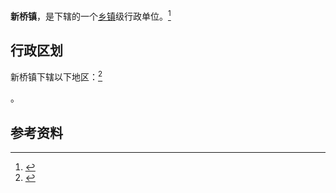 {{中国乡级行政区|32/12/82/101/000}}

'''新桥镇'''，是{{PRC admin/fullname|32/12/82/101/000|3}}下辖的一个[[乡镇|乡镇]]级行政单位。<ref>{{PRC admin/ref sgc|{{PRC admin/parent|32/12/82/101/000}}}}</ref>

== 行政区划 ==

新桥镇下辖以下地区：<ref>{{PRC admin/ref sgc|32/12/82/101/000}}</ref>

{{PRC admin/children|32/12/82/101/000}}。

== 参考资料 ==

{{reflist}}

{{行政区划小作品}}
{{中华民国32/12/82/101/000}}